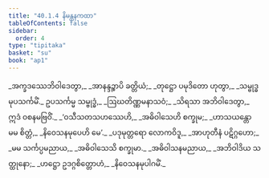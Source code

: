 ```yaml
---
title: "40.1.4 နိမန္တနကထာ"
tableOfContents: false
sidebar:
  order: 4
type: "tipitaka"
basket: "su"
book: "ap1"
---
```



<DynamicBreadcrumb />

<Division number="50" book="ap1">

<Paragraph number="4347" type="verses" book="ap1">
_အက္ခဒဿေဘိဝါဒေတွာ,_  
_အာနန္ဒဉ္စာပိ ခတ္တိယံ;_  
_တုဋ္ဌော ပမုဒိတော ဟုတွာ,_  
_သမ္ဗုဒ္ဓမုပသင်္ကမိံ._  

</Paragraph>

</Division>
<Division number="51" book="ap1">

<Paragraph number="4348" book="ap1">
ဥပသင်္ကမ္မ သမ္ဗုဒ္ဓံ,_  
_ဩဃတိဏ္ဏမနာသဝံ;_  
_သိရသာ အဘိဝါဒေတွာ,_  
ဣဒံ ဝစနမဗြဝိံ._  

</Paragraph>

</Division>
<Division number="52" book="ap1">

<Paragraph number="4349" type="verses" book="ap1">
_‘ဝသီသတသဟဿေဟိ,_  
_အဓိဝါသေဟိ စက္ခုမ;_  
_ဟာသယန္တော မမ စိတ္တံ,_  
_နိဝေသနမုပေဟိ မေ’._  

</Paragraph>

</Division>
<Division number="53" book="ap1">

<Paragraph number="4350" type="verses" book="ap1">
_ပဒုမုတ္တရော လောကဝိဒူ,_  
_အာဟုတီနံ ပဋိဂ္ဂဟော;_  
_မမ သင်္ကပ္ပမညာယ,_  
_အဓိဝါသေသိ စက္ခုမာ._  

</Paragraph>

</Division>
<Division number="54" book="ap1">

<Paragraph number="4351" type="verses" book="ap1">
_အဓိဝါသနမညာယ,_  
_အဘိဝါဒိယ သတ္ထုနော;_  
_ဟဋ္ဌော ဥဒဂ္ဂစိတ္တောဟံ,_  
_နိဝေသနမုပါဂမိံ._
</Paragraph>
</Division>